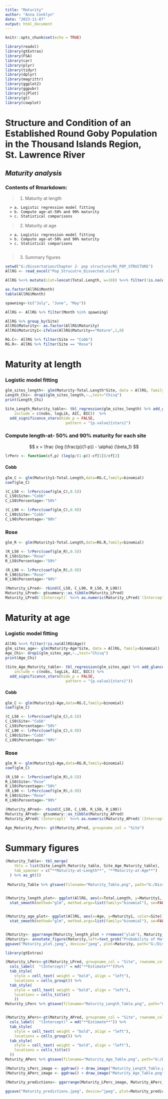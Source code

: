 ```yaml
---
title: "Maturity"
author: "Anna Conklyn"
date: "2023-11-07"
output: html_document
---
```


```r
knitr::opts_chunk$set(echo = TRUE)

library(readxl)
library(gtExtras)
library(FSA)
library(car)
library(plyr)
library(tidyr)
library(dplyr)
library(magrittr)
library(ggplot2)
library(ggpubr)
library(sjPlot)
library(gt)
library(cowplot)
```


# **Structure and Condition of an Established Round Goby Population in the Thousand Islands Region, St. Lawrence River**
## *Maturity analysis*

### Contents of Rmarkdown:
  > 1.   Maturity at length
      > a. Logistic regression model fitting
      > b. Compute age-at-50% and 90% maturity
      > c. Statistical comparisons
  
  > 2. Maturity at age
      > a. Logistic regression model fitting
      > b. Compute age-at-50% and 90% maturity
      > c. Statistical comparisons
      
  > 3. Summary figures
  
```r
setwd("G:/Dissertation/Chapter 2- pop structure/RG_POP_STRUCTURE")
AllRG <- read_excel("Pop_Strucutre_Dissected.xlsx") 

AllRG %<>% mutate(LCat=lencat(Total.Length, w=10)) %<>% filter(!is.na(AllRG$Age)) 

as.factor(AllRG$Month)
table(AllRG$Month)

spawning<-(c("July", "June", "May"))

AllRG <- AllRG %>% filter(Month %in% spawning)

AllRG %>% group_by(Site)
AllRG$Maturity<- as.factor(AllRG$Maturity)
AllRG$Maturity1<-ifelse(AllRG$Maturity=="Mature",1,0)

RG.C<- AllRG %>% filter(Site == "Cobb")
RG.R<- AllRG %>% filter(Site == "Rose")

```


# Maturity at length

### Logistic model fitting
```r
glm_sites_length<- glm(Maturity~Total.Length*Site, data = AllRG, family=binomial)
Length_Chi<- drop1(glm_sites_length,~.,test="Chisq")
print(Length_Chi)

Site_Length_Maturity_table<- tbl_regression(glm_sites_length) %>% add_glance_table(
    include = c(nobs, logLik, AIC, BIC))  %>%  
  add_significance_stars(hide_p = FALSE,
                           pattern = "{p.value}{stars}")
```

### Compute length-at- 50% and 90% maturity for each site

$$ x = \frac {log (\frac{p}{1-p}) - \alpha} {\beta_1} $$

```r

lrPerc <- function(cf,p) (log(p/(1-p))-cf[1])/cf[2]

``` 

#### Cobb
```r
glm_C <- glm(Maturity1~Total.Length,data=RG.C,family=binomial)
coef(glm_C)

(C_L50 <- lrPerc(coef(glm_C),0.5))
C_L50$Site<-"Cobb"
C_L50$Percentage<-"50%"

(C_L90 <- lrPerc(coef(glm_C),0.9))
C_L90$Site<-"Cobb"
C_L90$Percentage<-"90%"


```

### Rose
```r

glm_R <- glm(Maturity1~Total.Length,data=RG.R,family=binomial)

(R_L50 <- lrPerc(coef(glm_R),0.5))
R_L50$Site<-"Rose"
R_L50$Percentage<-"50%"

(R_L90 <- lrPerc(coef(glm_R),0.9))
R_L90$Site<-"Rose"
R_L90$Percentage<-"90%"

```

```r
(Maturity_LPred<- rbind(C_L50, C_L90, R_L50, R_L90))
Maturity_LPred<- gtsummary::as_tibble(Maturity_LPred)
Maturity_LPred$`(Intercept)` %<>% as.numeric(Maturity_LPred$`(Intercept)`) %<>% round(., digits = 2)

```








# Maturity at age

### Logistic model fitting
```r

AllRG %<>% filter(!is.na(AllRG$Age))
glm_sites_age<- glm(Maturity~Age*Site, data = AllRG, family=binomial)
Age_Chi<- drop1(glm_sites_age,~.,test="Chisq")
print(Age_Chi)

(Site_Age_Maturity_table<- tbl_regression(glm_sites_age) %>% add_glance_table(
    include = c(nobs, logLik, AIC, BIC)) %>%  
  add_significance_stars(hide_p = FALSE,
                           pattern = "{p.value}{stars}"))
```

#### Cobb
```r

glm_C <- glm(Maturity1~Age,data=RG.C,family=binomial)
coef(glm_C)

(C_L50 <- lrPerc(coef(glm_C),0.5))
C_L50$Site<-"Cobb"
C_L50$Percentage<-"50%"
(C_L90 <- lrPerc(coef(glm_C),0.9))
C_L90$Site<-"Cobb"
C_L90$Percentage<-"90%"

```

### Rose
```r

glm_R <- glm(Maturity1~Age,data=RG.R,family=binomial)
coef(glm_C)

(R_L50 <- lrPerc(coef(glm_R),0.5))
R_L50$Site<-"Rose"
R_L50$Percentage<-"50%"
(R_L90 <- lrPerc(coef(glm_R),0.9))
R_L90$Site<-"Rose"
R_L90$Percentage<-"90%"

```

```r
(Maturity_APred<- rbind(C_L50, C_L90, R_L50, R_L90))
Maturity_APred<- gtsummary::as_tibble(Maturity_APred)
Maturity_APred$`(Intercept)` %<>% as.numeric(Maturity_APred$`(Intercept)`) %<>% round(., digits = 2)

Age_Maturity_Perc<- gt(Maturity_APred, groupname_col = "Site")
```


# Summary figures

```r

(Maturity_Table<- tbl_merge(
    tbls = list(Site_Length_Maturity_table, Site_Age_Maturity_table),
    tab_spanner = c("**Maturity-at-Length**", "**Maturity-at-Age**")
  ) %>% as_gt())
 
 Maturity_Table %>% gtsave(filename="Maturity_Table.png", path="G:/Dissertation/Chapter 2- pop structure/RG_POP_STRUCTURE/Figures")
 
```

```r
(Maturity_length_plot<- ggplot(AllRG, aes(x=Total.Length, y=Maturity1, color=Site)) + geom_point(aes(color=Site)) + labs(title = "A") +
  stat_smooth(method="glm", method.args=list(family="binomial"), se=FALSE) + theme_classic () + scale_colour_manual(values=c("grey", "black")) + labs(x= "Total length (mm)", y="Probability of maturity")+ theme(plot.margin = margin(t=0.1, l=0.1, r=0.1, b=0.1, unit = "cm"), text = element_text(size = 15), legend.position = "bottom"))


(Maturity_age_plot<- ggplot(AllRG, aes(x=Age, y=Maturity1, color=Site)) + geom_point(aes(color=Site)) + labs(title = "B") + 
  stat_smooth(method="glm", method.args=list(family="binomial"), se=FALSE) + theme_classic () + scale_colour_manual(values=c("grey", "black")) + labs(x= "Age", y="Probability of maturity")+ theme(plot.margin = margin(t=0.1, l=0.1, r=0.1, b=0.1, unit = "cm"), text = element_text(size = 15), legend.position = "bottom"))


(Maturity<- ggarrange(Maturity_length_plot + rremove("ylab"), Maturity_age_plot + rremove("ylab"), ncol = 1, nrow = 2, common.legend = TRUE,  hjust = c(-2,-.5), vjust=c(1.2,1.2), legend = "bottom"))
(Maturity<- annotate_figure(Maturity,left=text_grob("Probability of Maturity", rot = 90, size = 15)))
ggsave("Maturity_plot.jpeg", device="jpeg", plot=Maturity, path="G:/Dissertation/Chapter 2- pop structure/RG_POP_STRUCTURE/Figures", dpi="retina", width = 7.48031, height = 9)

```

```r
library(gtExtras) 

(Maturity_LPerc<-gt(Maturity_LPred, groupname_col = "Site", rowname_col = "Percentage") %>% tab_header(title = "Length at maturity")  %>%
  cols_label(  "(Intercept)" = md("**Estimate**"))%>% 
  tab_style(
    style = cell_text( weight = "bold", align = "left"),
    locations = cells_group()) %>% 
  tab_style(
    style = cell_text( weight = "bold", align = "left"),
    locations = cells_title() 
    ))
Maturity_LPerc %>% gtsave(filename="Maturity_Length_Table.png", path="G:/Dissertation/Chapter 2- pop structure/RG_POP_STRUCTURE")


(Maturity_APerc<-gt(Maturity_APred, groupname_col = "Site", rowname_col = "Percentage") %>% tab_header(title = "Age at maturity") %>%
  cols_label(  "(Intercept)" = md("**Estimate**")) %>% 
  tab_style(
    style = cell_text( weight = "bold", align = "left"),
    locations = cells_group()) %>% 
  tab_style(
    style = cell_text( weight = "bold", align = "left"),
    locations = cells_title()
  ))
Maturity_APerc %>% gtsave(filename="Maturity_Age_Table.png", path="G:/Dissertation/Chapter 2- pop structure/RG_POP_STRUCTURE")

(Maturity_LPerc_image <- ggdraw() + draw_image("Maturity_Length_Table.png"))
(Maturity_APerc_image <- ggdraw() + draw_image("Maturity_Age_Table.png"))

(Maturity_predictions<- ggarrange(Maturity_LPerc_image, Maturity_APerc_image, ncol = 2))

ggsave("Maturity_predictions.jpeg", device="jpeg", plot=Maturity_predictions, path="G:/Dissertation/Chapter 2- pop structure/RG_POP_STRUCTURE/Figures", dpi="retina", width = 7.48031, height = 9)
```

